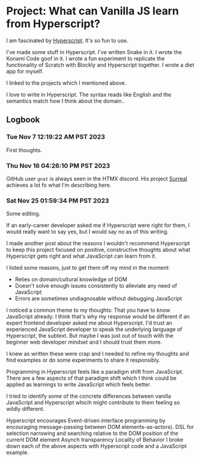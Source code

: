 # Project: What can Vanilla JS learn from Hyperscript?

I am fascinated by [Hyperscript](https://hyperscript.org). It's so fun to use. 

I've made some stuff in Hyperscript. I've written Snake in it. I wrote the Konami Code goof in it. I wrote a fun experiment to replicate the functionality of Scratch with Blockly and Hyperscript together. I wrote a diet app for myself.

<Future>I linked to the projects which I mentioned above.</Future>

I love to write in Hyperscript. The syntax reads like English and the semantics match how I think about the domain..

## Logbook

### Tue Nov  7 12:19:22 AM PST 2023

First thoughts.

### Thu Nov 16 04:26:10 PM PST 2023

GitHub user `gnat` is always seen in the HTMX discord. His project [Surreal](https://github.com/gnat/surreal) achieves a lot fo what I'm describing here.


### Sat Nov 25 01:59:34 PM PST 2023

Some editing.

If an early-career developer asked me if Hyperscript were right for them, I would really want to say yes, but I would say no as of this writing.

<Future>
I made another post about the reasons I wouldn't recommend Hyperscript to keep this project focused on positive, constructive thoughts about what Hyperscript gets right and what JavaScript can learn from it.

I listed some reasons, just to get them off my mind in the moment:

* Relies on domain/cultural knowledge of DOM
* Doesn't solve enough issues consistently to alleviate any need of JavaScript
* Errors are sometimes undiagnosable without debugging JavaScript

I noticed a common theme to my thoughts: That you have to know JavaScript already. I think that's why my response would be different if an expert frontend developer asked me about Hyperscript. I'd trust an experienced JavaScript developer to speak the underlying language of Hyperscript, the subtext. But maybe I was just out of touch with the beginner web developer mindset and I should trust them more.

I knew as written these were crap and I needed to refine my thoughts and find examples or do some experiments to share it responsibly. 
</Future>

Programming in Hyperscript feels like a paradigm shift from JavaScript. There are a few aspects of that paradigm shift which I think could be applied as learnings to write JavaScript which feels better.

I tried to identify some of the concrete differences between vanilla JavaScript and Hyperscript whicih might contribute to them feeling so wildly different.

<Future>
 Hyperscript encourages Event-driven interface programming by encouraging message-passing between DOM elements-as-actors).
</Future>

<Future>
DSL for selection narrowing and searching relative to the DOM position of the current DOM element
</Future>

<Future>
Asynch transparency
</Future>

<Future>
Locality of Behavior
</Future>

<Future>
I broke down each of the above aspects with Hyperscript code and a JavaScript example.
</Future>
